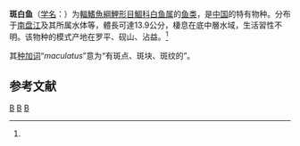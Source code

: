 {{Speciesbox
| status = DD
| status_system = IUCN3.1
| status_ref = <ref name=IUCN>{{Cite journal | author = Chen, X.-Y. | author2 = Zhou, W. | last-author-amp = yes | title = ''Anabarilius maculatus'' | journal = [[The_IUCN_Red_List_of_Threatened_Species|The IUCN Red List of Threatened Species]] | volume = 2011 | page = e.T166096A6173666 | publisher = [[IUCN|IUCN]] | date = 2011 | url = http://www.iucnredlist.org/details/166096/0 | doi = 10.2305/IUCN.UK.2011-2.RLTS.T166096A6173666.en | access-date = 13 January 2018 | archive-date = 2018-06-02 | archive-url = https://web.archive.org/web/20180602110336/http://www.iucnredlist.org/details/166096/0 | dead-url = no }}</ref>
| genus = Anabarilius
| species = maculatus
| authority = Chen et Chu, 1980<ref name='id5823'>{{cite web| url =http://www.bioinfo.cn/db05/BjdwSpecies.php?action=view&id=5823| title =斑白鱼| work =中国动物物种编目数据库| publisher =中国科学院微生物研究所| author =中国科学院动物研究所| accessdate =2009-04-11| deadurl =yes| archiveurl =https://web.archive.org/web/20160305035943/http://www.bioinfo.cn/db05/BjdwSpecies.php?action=view&id=5823| archivedate =2016-03-05}}</ref>
| synonyms = 
}}

'''斑白鱼'''（[[学名|学名]]：{{lang|la|''Anabarilius maculatus''}}）为[[輻鰭魚綱|輻鰭魚綱]][[鯉形目|鯉形目]][[鯝科|鯝科]][[白鱼属|白鱼属]]的[[鱼类|鱼类]]，是[[中国|中国]]的特有物种。分布于[[南盘江|南盘江]]及其所属水体等，體長可達13.9公分，棲息在底中層水域，生活習性不明。该物种的模式产地在罗平、砚山、沾益。<ref name='id5823'/>

其[[种加词|种加词]]“''maculatus''”意为“有斑点、斑块、斑纹的”。

== 参考文献 ==
{{reflist}}

{{Anabarilius}}
{{Taxonbar|from=Q1039054}}

[[Category:白鱼属|B]]
[[Category:中國特有魚類|B]]
[[Category:1980年描述的魚類|B]]

{{鯉形目小作品}}